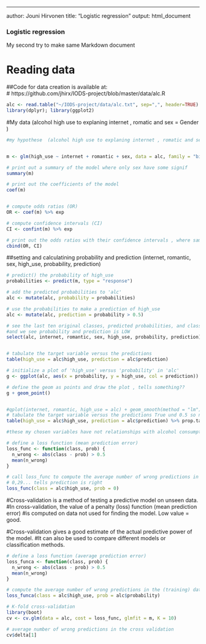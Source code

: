 ---
author: Jouni Hirvonen
title: "Logistic regression"
output: html_document

### Logistic regression

My second try to make same Markdown document

# Reading data

##Code for data creation is available at:   
#  https://github.com/jhirx/IODS-project/blob/master/data/alc.R
```r
alc <- read.table("~/IODS-project/data/alc.txt", sep=",", header=TRUE)
library(dplyr); library(ggplot2)
```


#My data  (alcohol high use to explaning internet , romatic and sex = Gender )

```r
#my hypothese  (alcohol high use to explaning internet , romatic and sex = Gender )


m <- glm(high_use ~ internet + romantic + sex, data = alc, family = "binomial")

# print out a summary of the model where only sex have some signif 
summary(m)

# print out the coefficients of the model
coef(m)


# compute odds ratios (OR)
OR <- coef(m) %>% exp

# compute confidence intervals (CI)
CI <- confint(m) %>% exp

# print out the odds ratios with their confidence intervals , where same result only SEX influense alcohol use
cbind(OR, CI)

```
##setting and calculatining probability and prediction (internet, romantic, sex, high_use, probability, prediction)
```r

# predict() the probability of high_use
probabilities <- predict(m, type = "response")

# add the predicted probabilities to 'alc'
alc <- mutate(alc, probability = probabilities)

# use the probabilities to make a prediction of high_use
alc <- mutate(alc, prediction = probability > 0.5)

# see the last ten original classes, predicted probabilities, and class predictions
#and we see probability and prediction is LOW
select(alc, internet, romantic, sex, high_use, probability, prediction) %>% tail(10)


# tabulate the target variable versus the predictions
table(high_use = alc$high_use, prediction = alc$prediction)

# initialize a plot of 'high_use' versus 'probability' in 'alc'
g <- ggplot(alc, aes(x = probability, y = high_use, col = prediction))

# define the geom as points and draw the plot , tells something??
g + geom_point()


#qplot(internet, romantic, high_use = alc) + geom_smooth(method = "lm")
# tabulate the target variable versus the predictions True und 0.5 so no prediction
table(high_use = alc$high_use, prediction = alc$prediction) %>% prop.table %>% addmargins

#these my chosen variables have not relationships with alcohol consumption

# define a loss function (mean prediction error)
loss_func <- function(class, prob) {
  n_wrong <- abs(class - prob) > 0.5
  mean(n_wrong)
}

# call loss_func to compute the average number of wrong predictions in the (training) data
# 0,29... tells prediction is right
loss_func(class = alc$high_use, prob = 0)

```

#Cross-validation is a method of testing a predictive model on unseen data. 
#In cross-validation, the value of a penalty (loss) function (mean prediction error)
#is computed on data not used for finding the model. Low value = good.

#Cross-validation gives a good estimate of the actual predictive power of the model. 
#It can also be used to compare different models or classification methods.


```r

# define a loss function (average prediction error)
loss_funca <- function(class, prob) {
  n_wrong <- abs(class - prob) > 0.5
  mean(n_wrong)
}

# compute the average number of wrong predictions in the (training) data, and perdiction
loss_funca(class = alc$high_use, prob = alc$probability)

# K-fold cross-validation
library(boot)
cv <- cv.glm(data = alc, cost = loss_func, glmfit = m, K = 10)

# average number of wrong predictions in the cross validation
cv$delta[1]
```


